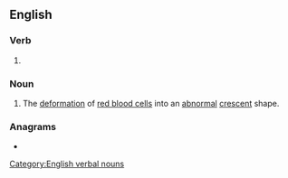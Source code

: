 ==English==

===Verb===
{{head|en|verb form}}

# {{present participle of|en|sickle|nocat=1}}

===Noun===
{{en-noun}}

# The [[deformation]] of [[red blood cell]]s into an [[abnormal]] [[crescent]] shape.

===Anagrams===
* {{anagrams|en|a=cgiiklns|lickings|slicking}}

[[Category:English verbal nouns]]